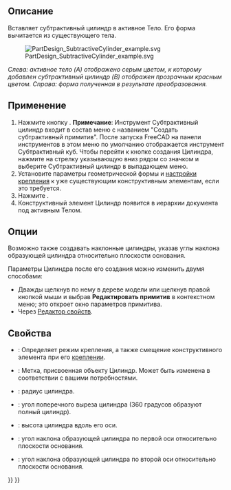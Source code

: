 <languages/>

{{Docnav/ru
|[[PartDesign_SubtractiveBox/ru|Субтрактивный куб (параллелепипед)]]
|[[PartDesign_SubtractiveSphere/ru|Субтрактивная сфера]]
|[[PartDesign_Workbench/ru|Верстак PartDesign]]
|IconL=PartDesign_SubtractiveBox.svg
|IconR=PartDesign_SubtractiveSphere.svg
|IconC=Workbench_PartDesign.svg
}}

{{GuiCommand/ru
|Name/ru=Субтрактивный цилиндр
|Name=PartDesign_SubtractiveCylinder
|MenuLocation=Part Design → Создать субтрактивный примитив → Субтрактивный цилиндр
|Workbenches=[[PartDesign_Workbench/ru|PartDesign]]
|Version=0.17
|SeeAlso=[[PartDesign_CompPrimitiveSubtractive/ru|Создать субтрактивный примитив]], [[PartDesign AdditiveCylinder/ru|PartDesign_AdditiveCylinder]]
}}

<span id="Description"></span>
==Описание==

Вставляет субтрактивный цилиндр в активное Тело. Его форма вычитается из существующего тела. 

[[File:PartDesign_SubtractiveCylinder_example.svg|none]]

''Слева: активное тело (A) отображено серым цветом, к которому добавлен субтрактивный цилиндр (B) отображен прозрачным красным цветом. Справа: форма полученная в результате преобразования.''

<span id="Usage"></span>
==Применение==

# Нажмите кнопку {{Button|[[Image:PartDesign SubtractiveCylinder.svg|24px]] '''Субтрактивный цилиндр'''}}. '''Примечание''': Инструмент Субтрактивный цилиндр входит в состав меню с названием "Создать cубтрактивный примитив". После запуска FreeCAD на панели инструментов в этом меню по умолчанию отображается инструмент Субтрактивный куб. Чтобы перейти к кнопке создания Цилиндра, нажмите на стрелку указывающую вниз рядом со значком и выберите Субтрактивный цилиндр в выпадающем меню.
# Установите параметры геометрической формы и [[Part_EditAttachment/ru|настройки крепления]] к уже существующим конструктивным элементам, если это требуется.
# Нажмите {{Button|OK}}.
# Конструктивный элемент Цилиндр появится в иерархии документа под активным Телом.

<span id="Options"></span>
==Опции==

<div class="mw-translate-fuzzy">
Возможно также создавать наклонные цилиндры, указав углы наклона образующей цилиндра относительно плоскости основания. {{Version/ru|0.20}}
</div>

Параметры Цилиндра после его создания можно изменить двумя способами:
* Дважды щелкнув по нему в дереве модели или щелкнув правой кнопкой мыши и выбрав '''Редактировать примитив''' в контекстном меню; это откроет окно параметров примитива.
* Через [[Property_editor/ru|Редактор свойств]].

<span id="Properties"></span>
==Свойства== 

* {{PropertyData|Attachment}}: Определяет режим крепления, а также смещение конструктивного элемента при его [[Part_EditAttachment/ru|креплении]].
* {{PropertyData|Label}}: Метка, присвоенная объекту Цилиндр. Может быть изменена в соответствии с вашими потребностями.
* {{PropertyData|Radius}}: радиус цилиндра.
* {{PropertyData|Angle}}: угол поперечного выреза цилиндра (360 градусов образуют полный цилиндр).
* {{PropertyData|Height}}: высота цилиндра вдоль его оси.
* {{PropertyData|First Angle}}: угол наклона образующей цилиндра по первой оси относительно плоскости основания. {{Version/ru|0.20}}
* {{PropertyData|Second Angle}}: угол наклона образующей цилиндра по второй оси относительно плоскости основания. {{Version/ru|0.20}}


{{Docnav/ru
|[[PartDesign_SubtractiveBox/ru|Субтрактивный куб (параллелепипед)]]
|[[PartDesign_SubtractiveSphere/ru|Субтрактивная сфера]]
|[[PartDesign_Workbench/ru|Верстак PartDesign]]
|IconL=PartDesign_SubtractiveBox.svg
|IconR=PartDesign_SubtractiveSphere.svg
|IconC=Workbench_PartDesign.svg
}}

{{PartDesign_Tools_navi{{#translation:}}}}
{{Userdocnavi{{#translation:}}}}